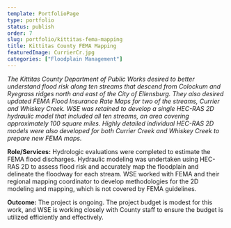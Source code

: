 ```yaml
---
template: PortfolioPage
type: portfolio
status: publish
order: 7
slug: portfolio/kittitas-fema-mapping
title: Kittitas County FEMA Mapping
featuredImage: CurrierCr.jpg
categories: ["Floodplain Management"]
---
```


_The Kittitas County Department of Public Works desired to better understand flood risk along ten streams that descend from Colockum and Ryegrass ridges north and east of the City of Ellensburg. They also desired updated FEMA Flood Insurance Rate Maps for two of the streams, Currier and Whiskey Creek. WSE was retained to develop a single HEC-RAS 2D hydraulic model that included all ten streams, an area covering approximately 100 square miles. Highly detailed individual HEC-RAS 2D models were also developed for both Currier Creek and Whiskey Creek to prepare new FEMA maps._  
  
**Role/Services:** Hydrologic evaluations were completed to estimate the FEMA flood discharges. Hydraulic modeling was undertaken using HEC-RAS 2D to assess flood risk and accurately map the floodplain and delineate the floodway for each stream. WSE worked with FEMA and their regional mapping coordinator to develop methodologies for the 2D modeling and mapping, which is not covered by FEMA guidelines.  
  
**Outcome:** The project is ongoing. The project budget is modest for this work, and WSE is working closely with County staff to ensure the budget is utilized efficiently and effectively.